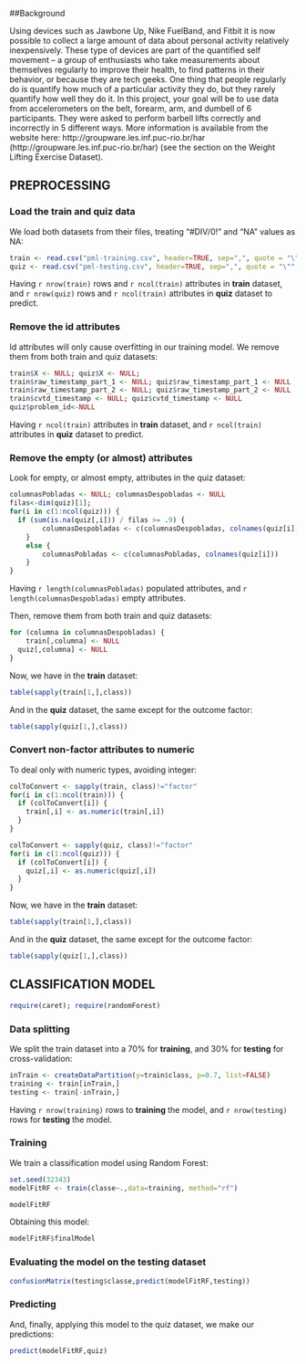 ##Background

Using devices such as Jawbone Up, Nike FuelBand, and Fitbit it is now possible to collect a large amount of data about personal activity relatively inexpensively. These type of devices are part of the quantified self movement – a group of enthusiasts who take measurements about themselves regularly to improve their health, to find patterns in their behavior, or because they are tech geeks. One thing that people regularly do is quantify how much of a particular activity they do, but they rarely quantify how well they do it. In this project, your goal will be to use data from accelerometers on the belt, forearm, arm, and dumbell of 6 participants. They were asked to perform barbell lifts correctly and incorrectly in 5 different ways. More information is available from the website
here: http://groupware.les.inf.puc-rio.br/har (http://groupware.les.inf.puc-rio.br/har) (see the section on the Weight Lifting Exercise Dataset).

## PREPROCESSING

### Load the train and quiz data

We load both datasets from their files, treating "#DIV/0!" and "NA" values as NA:

```r
train <- read.csv("pml-training.csv", header=TRUE, sep=",", quote = "\"", na.strings=c("#DIV/0!","NA") )
quiz <- read.csv("pml-testing.csv", header=TRUE, sep=",", quote = "\"", na.strings=c("#DIV/0!","NA") )
```

Having `r nrow(train)` rows and `r ncol(train)` attributes in **train** dataset, 
and `r nrow(quiz)` rows and `r ncol(train)` attributes in **quiz** dataset to predict.

### Remove the id attributes

Id attributes will only cause overfitting in our training model.
We remove them from both train and quiz datasets:

```r
train$X <- NULL; quiz$X <- NULL;
train$raw_timestamp_part_1 <- NULL; quiz$raw_timestamp_part_1 <- NULL
train$raw_timestamp_part_2 <- NULL; quiz$raw_timestamp_part_2 <- NULL
train$cvtd_timestamp <- NULL; quiz$cvtd_timestamp <- NULL
quiz$problem_id<-NULL
```

Having `r ncol(train)` attributes in **train** dataset, 
and `r ncol(train)` attributes in **quiz** dataset to predict.

### Remove the empty (or almost) attributes

Look for empty, or almost empty, attributes in the quiz dataset:

```r
columnasPobladas <- NULL; columnasDespobladas <- NULL
filas<-dim(quiz)[1]; 
for(i in c(1:ncol(quiz))) {
  if (sum(is.na(quiz[,i])) / filas >= .9) { 
		columnasDespobladas <- c(columnasDespobladas, colnames(quiz[i]))
	}
	else {
		columnasPobladas <- c(columnasPobladas, colnames(quiz[i]))
	}
}
```

Having `r length(columnasPobladas)` populated attributes, and `r length(columnasDespobladas)` empty attributes.

Then, remove them from both train and quiz datasets:

```r
for (columna in columnasDespobladas) {
	train[,columna] <- NULL
  quiz[,columna] <- NULL
}
```

Now, we have in the **train** dataset:

```r
table(sapply(train[1,],class))
```

And in the **quiz** dataset, the same except for the outcome factor:

```r
table(sapply(quiz[1,],class))
```

### Convert non-factor attributes to numeric

To deal only with numeric types, avoiding integer:

```r
colToConvert <- sapply(train, class)!="factor"
for(i in c(1:ncol(train))) {
  if (colToConvert[i]) {
    train[,i] <- as.numeric(train[,i])
  }
}

colToConvert <- sapply(quiz, class)!="factor"
for(i in c(1:ncol(quiz))) {
  if (colToConvert[i]) {
    quiz[,i] <- as.numeric(quiz[,i])
  }
}
```

Now, we have in the **train** dataset:

```r
table(sapply(train[1,],class))
```

And in the **quiz** dataset, the same except for the outcome factor:

```r
table(sapply(quiz[1,],class))
```

## CLASSIFICATION MODEL

```r
require(caret); require(randomForest)
```

### Data splitting

We split the train dataset into a 70% for **training**, and 30% for **testing** for cross-validation:

```r
inTrain <- createDataPartition(y=train$class, p=0.7, list=FALSE)
training <- train[inTrain,]
testing <- train[-inTrain,]
```

Having `r nrow(training)` rows to **training** the model, and `r nrow(testing)` rows for **testing** the model.

### Training

We train a classification model using Random Forest:

```r
set.seed(32343)
modelFitRF <- train(classe~.,data=training, method="rf")
```

```r
modelFitRF
```

Obtaining this model:

```r
modelFitRF$finalModel
```

### Evaluating the model on the testing dataset

```r
confusionMatrix(testing$classe,predict(modelFitRF,testing))
```

### Predicting

And, finally, applying this model to the quiz dataset, we make our predictions:

```r
predict(modelFitRF,quiz)
```

